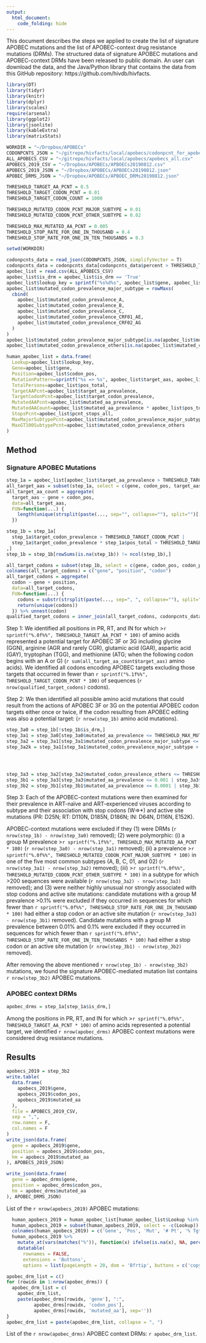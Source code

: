 ```yaml
---
output:
  html_document:
    code_folding: hide
---
```

<style type="text/css">
.main-container {
  max-width: 100%;
  margin-left: auto;
  margin-right: auto;
  padding-top: 15px;
}
</style>
<base target="_blank" />
This document describes the steps we applied to create the list of signature APOBEC mutations and the list of APOBEC-context drug resistance mutations (DRMs). The structured data of signature APOBEC mutations and APOBEC-context DRMs have been released to public domain. An user can download the data, and the Java/Python library that contains the data from this GitHub repository: https://github.com/hivdb/hivfacts.

```r
library(DT)
library(tidyr)
library(knitr)
library(dplyr)
library(scales)
require(arsenal)
library(ggplot2)
library(jsonlite)
library(kableExtra)
library(matrixStats)
```

```r
WORKDIR = "~/Dropbox/APOBECs"
CODONPCNTS_JSON = "~/gitrepo/hivfacts/local/apobecs/codonpcnt_for_apobecs.json"
ALL_APOBECS_CSV = "~/gitrepo/hivfacts/local/apobecs/apobecs_all.csv"
APOBECS_2019_CSV = "~/Dropbox/APOBECs/APBOECs20190812.csv"
APOBECS_2019_JSON = "~/Dropbox/APOBECs/APBOECs20190812.json"
APOBEC_DRMS_JSON = "~/Dropbox/APOBECs/APBOEC_DRMs20190812.json"

THRESHOLD_TARGET_AA_PCNT = 0.5
THRESHOLD_TARGET_CODON_PCNT = 0.01
THRESHOLD_TARGET_CODON_COUNT = 1000

THRESHOLD_MUTATED_CODON_PCNT_MAJOR_SUBTYPE = 0.01
THRESHOLD_MUTATED_CODON_PCNT_OTHER_SUBTYPE = 0.02

THRESHOLD_MAX_MUTATED_AA_PCNT = 0.005
THRESHOLD_STOP_RATE_FOR_ONE_IN_THOUSAND = 0.4
THRESHOLD_STOP_RATE_FOR_ONE_IN_TEN_THOUSANDS = 0.3

setwd(WORKDIR)

codonpcnts_data = read_json(CODONPCNTS_JSON, simplifyVector = T)
codonpcnts_data = codonpcnts_data[codonpcnts_data$percent > THRESHOLD_TARGET_CODON_PCNT, ]
apobec_list = read.csv(ALL_APOBECS_CSV)
apobec_list$is_drm = apobec_list$is_drm == 'True'
apobec_list$lookup_key = sprintf("%s%d%s", apobec_list$gene, apobec_list$codon_pos, apobec_list$mutated_aa)
apobec_list$mutated_codon_prevalence_major_subtype = rowMaxs(
  cbind(
    apobec_list$mutated_codon_prevalence_A,
    apobec_list$mutated_codon_prevalence_B,
    apobec_list$mutated_codon_prevalence_C,
    apobec_list$mutated_codon_prevalence_CRF01_AE,
    apobec_list$mutated_codon_prevalence_CRF02_AG
  )
)
apobec_list$mutated_codon_prevalence_major_subtype[is.na(apobec_list$mutated_codon_prevalence_major_subtype)] = 0
apobec_list$mutated_codon_prevalence_others[is.na(apobec_list$mutated_codon_prevalence_others)] = 0

human_apobec_list = data.frame(
  Lookup=apobec_list$lookup_key,
  Gene=apobec_list$gene,
  Position=apobec_list$codon_pos,
  MutationPattern=sprintf("%s => %s", apobec_list$target_aas, apobec_list$mutated_aa),
  TotalPersons=apobec_list$pos_total,
  TargetAAPcnt=apobec_list$target_aa_prevalence,
  TargetCodonPcnt=apobec_list$target_codon_prevalence,
  MutatedAAPcnt=apobec_list$mutated_aa_prevalence,
  MutatedAACount=apobec_list$mutated_aa_prevalence * apobec_list$pos_total,
  StopsPcnt=apobec_list$pcnt_stops_all,
  MaxMajorSubtypePcnt=apobec_list$mutated_codon_prevalence_major_subtype,
  MaxGT100SubtypePcnt=apobec_list$mutated_codon_prevalence_others
)
```

## Method

### Signature APOBEC Mutations
```r
step_1a = apobec_list[apobec_list$target_aa_prevalence > THRESHOLD_TARGET_AA_PCNT,]
all_target_aas = subset(step_1a, select = c(gene, codon_pos, target_aas))
all_target_aa_count = aggregate(
  target_aas ~ gene + codon_pos,
  data=all_target_aas,
  FUN=function(...) {
    length(unique(strsplit(paste(..., sep="", collapse=""), split="")[[1]]))
  })

step_1b = step_1a[
  step_1a$target_codon_prevalence > THRESHOLD_TARGET_CODON_PCNT |
  step_1a$target_codon_prevalence * step_1a$pos_total > THRESHOLD_TARGET_CODON_COUNT
,]
step_1b = step_1b[rowSums(is.na(step_1b)) != ncol(step_1b),]

all_target_codons = subset(step_1b, select = c(gene, codon_pos, codon_pairs))
colnames(all_target_codons) = c("gene", "position", "codon")
all_target_codons = aggregate(
  codon ~ gene + position,
  data=all_target_codons,
  FUN=function(...) {
    codons = substr(strsplit(paste(..., sep=", ", collapse=""), split=", ")[[1]], 1, 3)
    return(unique(codons))
  }) %>% unnest(codon)
qualified_target_codons = inner_join(all_target_codons, codonpcnts_data, by=c("gene", "position", "codon"))
```

Step 1: We identified all positions in PR, RT, and IN for which >`r sprintf("%.0f%%", THRESHOLD_TARGET_AA_PCNT * 100)` of amino acids represented a potential target for APOBEC 3F or 3G including glycine (GGN), arginine (AGR and rarely CGR), glutamic acid (GAR), aspartic acid (GAY), tryptophan (TGG), and methionine (ATG; when the following codon begins with an A or G) (`r sum(all_target_aa_count$target_aas)` amino acids). We identified all codons encoding APOBEC targets excluding those targets that occurred in fewer than `r sprintf("%.1f%%", THRESHOLD_TARGET_CODON_PCNT * 100)` of sequences (`r nrow(qualified_target_codons)` codons).

Step 2: We then identified all possible amino acid mutations that could result from the actions of APOBEC 3F or 3G on the potential APOBEC codon targets either once or twice, if the codon resulting from APOBEC editing was also a potential target: (`r nrow(step_1b)` amino acid mutations).

```r
step_3a0 = step_1b[!step_1b$is_drm,]
step_3a1 = step_3a0[step_3a0$mutated_aa_prevalence <= THRESHOLD_MAX_MUTATED_AA_PCNT,]
step_3a2 = step_3a1[step_3a1$mutated_codon_prevalence_major_subtype <= THRESHOLD_MUTATED_CODON_PCNT_MAJOR_SUBTYPE,]
step_3a2k = step_3a1[step_3a1$mutated_codon_prevalence_major_subtype > THRESHOLD_MUTATED_CODON_PCNT_MAJOR_SUBTYPE,]




step_3a3 = step_3a2[step_3a2$mutated_codon_prevalence_others <= THRESHOLD_MUTATED_CODON_PCNT_OTHER_SUBTYPE,]
step_3b1 = step_3a3[step_3a3$mutated_aa_prevalence <= 0.001 | step_3a3$pcnt_stops_all > THRESHOLD_STOP_RATE_FOR_ONE_IN_THOUSAND, ]
step_3b2 = step_3b1[step_3b1$mutated_aa_prevalence <= 0.0001 | step_3b1$pcnt_stops_all > THRESHOLD_STOP_RATE_FOR_ONE_IN_TEN_THOUSANDS, ]
```

Step 3: Each of the APOBEC-context mutations were then examined for their prevalence in ART-naïve and ART-experienced viruses according to subtype and their association with stop codons (W=>*) and active site mutations (PR: D25N; RT: D110N, D185N, D186N; IN: D64N, D116N, E152K).

APOBEC-context mutations were excluded if they (1) were DRMs (`r nrow(step_1b) - nrow(step_3a0)` removed); (2) were polymorphic: (i) a group M prevalence >`r sprintf("%.1f%%", THRESHOLD_MAX_MUTATED_AA_PCNT * 100)` (`r nrow(step_3a0) - nrow(step_3a1)` removed); (ii) a prevalence >`r sprintf("%.0f%%", THRESHOLD_MUTATED_CODON_PCNT_MAJOR_SUBTYPE * 100)` in one of the five most common subtypes (A, B, C, 01, and 02) (`r nrow(step_3a1) - nrow(step_3a2)` removed); (iii) >`r sprintf("%.0f%%", THRESHOLD_MUTATED_CODON_PCNT_OTHER_SUBTYPE * 100)` in a subtype for which >200 sequences were available (`r nrow(step_3a2) - nrow(step_3a3)` removed); and (3) were neither highly unusual nor strongly associated with stop codons and active site mutations: candidate mutations with a group M prevalence >0.1% were excluded if they occurred in sequences for which fewer than `r sprintf("%.0f%%", THRESHOLD_STOP_RATE_FOR_ONE_IN_THOUSAND * 100)` had either a stop codon or an active site mutation (`r nrow(step_3a3) - nrow(step_3b1)` removed). Candidate mutations with a group M prevalence between 0.01% and 0.1% were excluded if they occurred in sequences for which fewer than `r sprintf("%.0f%%", THRESHOLD_STOP_RATE_FOR_ONE_IN_TEN_THOUSANDS * 100)` had either a stop codon or an active site mutation (`r nrow(step_3b1) - nrow(step_3b2)` removed).

After removing the above mentioned `r nrow(step_1b) - nrow(step_3b2)` mutations, we found the signature APOBEC-mediated mutation list contains `r nrow(step_3b2)` APOBEC mutations.

### APOBEC context DRMs

```r
apobec_drms = step_1a[step_1a$is_drm,]
```

Among the positions in PR, RT, and IN for which >`r sprintf("%.0f%%", THRESHOLD_TARGET_AA_PCNT * 100)` of amino acids represented a potential target, we identified `r nrow(apobec_drms)` APOBEC context mutations were considered drug resistance mutations.


## Results

```r
apobecs_2019 = step_3b2
write.table(
  data.frame(
    apobecs_2019$gene,
    apobecs_2019$codon_pos,
    apobecs_2019$mutated_aa
  ),
  file = APOBECS_2019_CSV,
  sep = ",",
  row.names = F,
  col.names = F
)
write_json(data.frame(
  gene = apobecs_2019$gene,
  position = apobecs_2019$codon_pos,
  hm = apobecs_2019$mutated_aa
), APOBECS_2019_JSON)

write_json(data.frame(
  gene = apobec_drms$gene,
  position = apobec_drms$codon_pos,
  hm = apobec_drms$mutated_aa
), APOBEC_DRMS_JSON)
```

List of the `r nrow(apobecs_2019)` APOBEC mutations:
```r
  human_apobecs_2019 = human_apobec_list[human_apobec_list$Lookup %in% apobecs_2019$lookup_key,]
  human_apobecs_2019 = subset(human_apobecs_2019, select = -c(Lookup))
  colnames(human_apobecs_2019) = c('Gene', 'Pos', 'Mut', '# Pt', '% TgtAA', '% TgtCodon', '% MutAA', '# MutAA', '% Stop', '% Major Subtype', '% Other Subtype')
  human_apobecs_2019 %>%
    mutate_at(vars(matches("%")), function(x) ifelse(is.na(x), NA, percent(x))) %>%
    datatable(
      rownames = FALSE,
      extensions = 'Buttons',
      options = list(pageLength = 20, dom = 'Bfrtip', buttons = c('copy', 'csv', 'excel', 'pdf', 'print')))
```

```r
apobec_drm_list = c()
for (rowidx in 1:nrow(apobec_drms)) {
  apobec_drm_list = c(
    apobec_drm_list,
    paste(apobec_drms[rowidx, 'gene'], ":",
          apobec_drms[rowidx, 'codon_pos'],
          apobec_drms[rowidx, 'mutated_aa'], sep=''))
}
apobec_drm_list = paste(apobec_drm_list, collapse = ", ")
```

List of the `r nrow(apobec_drms)` APOBEC context DRMs: `r apobec_drm_list`.